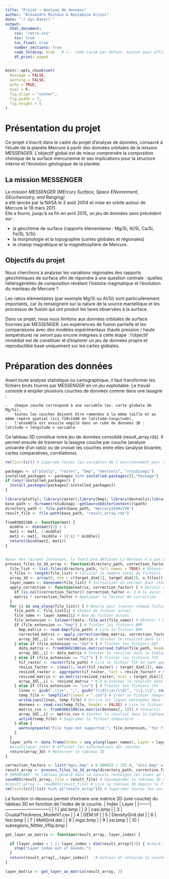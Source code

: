 ```yaml
---
title: "Projet — Analyse de données"
author: "Alexandre Michaux & Beniamino Orsini"
date: "`r Sys.Date()`"
output:
  html_document:
    css: "retro.css"
    toc: true
    toc_float: true
    number_sections: true
    code_folding: hide   # <-- code caché par défaut, bouton pour afficher
    df_print: paged
---
```

```r
knitr::opts_chunk$set(
  message = FALSE,
  warning = FALSE,
  echo = TRUE,
  eval = F,
  fig.align = "center",
  fig.width = 7,
  fig.height = 5
)
```

# Présentation du projet

Ce projet s’inscrit dans le cadre du projet d'analyse de données, consacré à l’étude de la planète Mercure à partir des données orbitales de la mission MESSENGER.
L’objectif global est de mieux comprendre la composition chimique de la surface mercurienne et ses implications pour la structure interne et l’évolution géologique de la planète.

## La mission MESSENGER
La mission *MESSENGER (MErcury Surface, Space ENvironment, GEochemistry, and Ranging)*  
a été lancée par la NASA le 3 août 2004 et mise en orbite autour de Mercure le 18 mars 2011.  
Elle a fourni, jusqu’à sa fin en avril 2015, un jeu de données sans précédent sur :  

- la géochimie de surface (rapports élémentaires : Mg/Si, Al/Si, Ca/Si, Fe/Si, S/Si)  
- la morphologie et la topographie (cartes globales et régionales)  
- le champ magnétique et la magnétosphère de Mercure.
	
## Objectifs du projet
Nous cherchons à analyser les variations régionales des rapports géochimiques de surface afin de répondre à une question centrale : quelles hétérogénéités de composition révèlent l’histoire magmatique et l’évolution du manteau de Mercure ?

Les ratios élémentaires (par exemple Mg/Si ou Al/Si) sont particulièrement importants, car ils renseignent sur la nature de la source mantellique et les processus de fusion qui ont produit les laves observées à la surface.

Dans ce projet, nous nous limitons aux données orbitales de surface fournies par MESSENGER.
Les expériences de fusion partielle et les comparaisons avec des modèles expérimentaux (haute pression / haute température) ne seront pas encore intégrées à cette étape : l’objectif immédiat est de constituer et d’explorer un jeu de données propre et reproductible basé uniquement sur les cartes globales.

# Préparation des données
Avant toute analyse statistique ou cartographique, il faut transformer les fichiers bruts fournis par MESSENGER en un jeu exploitable.
Le travail consiste à empiler plusieurs couches de données comme dans une lasagne :

	-	chaque couche correspond à une variable (ex. carte globale de Mg/Si),
	-	toutes les couches doivent être ramenées à la même taille et au même repère spatial (ici 720×1440 en latitude–longitude),
	-	l’ensemble est ensuite empilé dans un cube de données 3D : latitude × longitude × variable

Ce tableau 3D constitue notre jeu de données consolidé (result_array.rds).
Il permet ensuite de traverser la lasagne couche par couche (analyse univariée d’un ratio) ou de croiser les couches entre elles (analyse bivariée, cartes comparatives, corrélations).


```r
rm(list=ls()) # Supprime toutes les variables de l'environnement pour commencer avec un espace de travail vide

packages <- c("plotly", "raster", "bmp", "devtools", "rstudioapi")
installed_packages <- packages %in% installed.packages()[,"Package"]
if (any(!installed_packages)) {
  install.packages(packages[!installed_packages])
}

library(plotly); library(raster);library(bmp); library(devtools);library(rstudioapi)
base_path <- dirname(rstudioapi::getSourceEditorContext()$path)
directory_path <- file.path(base_path, "mercury1440x720")
result_file <- file.path(base_path, "result_array.rds")

from03602180 <- function(mat) {
  middle <- dim(mat)[2] / 2
  mat1 <- mat[, 1:middle]
  mat2 <- mat[, (middle + 1):(2 * middle)]
  return(cbind(mat2, mat1))
}


#pour des raisons inconnues, la fonctions définies ci-dessous n'a pas pu être chargée dans notre package :/
process_files_to_3d_array <- function(directory_path, correction_factors, target_dim = c(720, 1440)) {
  file_list <- list.files(directory_path, full.names = TRUE) # Obtenir la liste des fichiers dans le répertoire
  n_files <- length(file_list) # Calculer le nombre total de fichiers
  array_3d <- array(0, dim = c(target_dim[1], target_dim[2], n_files)) # Initialiser un tableau 3D vide avec les dimensions cibles
  layer_names <- basename(file_list) # Initialiser un vecteur pour stocker les noms des fichiers (couches)
  apply_correction <- function(matrix, correction_factor) { # Définir une fonction d'aide pour appliquer un facteur de correction
    if (is.null(correction_factor)) correction_factor <- 1 # Si aucun facteur de correction n'est spécifié, utiliser 1 par défaut
    matrix * correction_factor # Appliquer le facteur de correction
  }
  for (i in seq_along(file_list)) { # Boucle pour traiter chaque fichier
    file_path <- file_list[i] # Chemin du fichier actuel
    file_name <- layer_names[i] # Nom du fichier actuel
    file_extension <- tolower(tools::file_ext(file_name)) # Obtenir l'extension du fichier en minuscules
    if (file_extension == "bmp") { # Traiter les fichiers BMP
      bmp_matrix <- read.bmp(file_path) # Lire le fichier BMP
      corrected_matrix <- apply_correction(bmp_matrix, correction_factors[[file_name]]) # Appliquer la correction
      array_3d[,,i] <- corrected_matrix # Stocker le résultat dans le tableau 3D
    } else if (file_extension == "dat") { # Traiter les fichiers DAT
      data_matrix <- from03602180(as.matrix(read.table(file_path, header = FALSE))) # Lire le fichier DAT
      array_3d[,,i] <- data_matrix # Stocker le résultat dans le tableau 3D
    } else if (file_extension == "tif") { # Traiter les fichiers TIF
      tif_raster <- raster(file_path) # Lire le fichier TIF en tant que raster
      resize_factor <- c(max(1, ncol(tif_raster) / target_dim[2]), max(1, nrow(tif_raster) / target_dim[1])) # Calculer le facteur de redimensionnement
      resized_raster <- aggregate(tif_raster, fact = resize_factor) # Redimensionner le raster
      resized_matrix <- as.matrix(resized_raster, ncol = target_dim[2], nrow = target_dim[1]) # Convertir le raster redimensionné en matrice
      array_3d[,,i] <- resized_matrix * 0.5 # Stocker le résultat dans le tableau 3D après correction
    } else if (file_extension == "csv") { # Traiter les fichiers CSV
      lines <- gsub(",\\s+", ",", gsub("(\\d)\\s+(\\d)", "\\1,\\2", readLines(file_path))) # Nettoyer les lignes du fichier CSV
      temp_file <- tempfile(fileext = ".csv") # Créer un fichier temporaire pour le CSV nettoyé
      writeLines(lines, temp_file) # Écrire les lignes nettoyées dans le fichier temporaire
      donnees <- read.csv(temp_file, header = FALSE) # Lire le fichier CSV temporaire
      matrix_csv <- from03602180(as.matrix(donnees[,-1])) # Convertir les données en matrice
      array_3d[,,i] <- matrix_csv # Stocker le résultat dans le tableau 3D
      unlink(temp_file) # Supprimer le fichier temporaire
    } else {
      warning(paste("File type not supported:", file_extension, "for file", file_name)) # Avertir si le type de fichier n'est pas supporté
    }
  }
  layer_info <- data.frame(Index = seq_along(layer_names), Layer = layer_names) # Créer un tableau de données avec les indices et noms des couches
  #print(layer_info) # Afficher les informations des couches
  return(array_3d) # Retourner le tableau 3D
}

correction_factors <- list("mgsi.bmp" = 0.860023 / 255.0, "alsi.bmp" = 0.402477 / 255.0, "ssi.bmp" = 0.161680 / 255.0, "fesi.bmp" = 0.117737 / 255.0, "casi.bmp" = (0.318000/255.0)) # Facteurs de correction pour les fichiers BMP
result_array <- process_files_to_3d_array(directory_path, correction_factors) # Appeler la fonction pour traiter les fichiers et obtenir le tableau 3D
# IMPORTANT: le tableau généré dans la console renseigne les index qu'il faut utiliser dans les prochaines fonctions poru extraire les bonnes matrices du 3D array
saveRDS(result_array, file = result_file) # Sauvegarder le tableau 3D dans un fichier RDS
#result_array <- readRDS(result_file) # Lire le tableau 3D depuis le fichier RDS
rm(list=ls()[!ls() %in% c("result_array")]) # Supprimer toutes les variables sauf le tableau 3D
```

La fonction ci-dessous permet d'extraire une matrice 2D (une couche) du tableau 3D en fonction de l'index de la couche.
| Index | Layer                        |
|-------|------------------------------|
| 1     | alsi.bmp                     |
| 2     | casi.bmp                     |
| 3     | CrustalThickness_ModelV1.csv |
| 4     | DEM.tif                      |
| 5     | DensityGrid.dat              |
| 6     | fesi.bmp                     |
| 7     | MeltGrid.dat                 |
| 8     | mgsi.bmp                     |
| 9     | ssi.bmp                      |
| 10    | subregions_Nittler_Vflip.bmp |

```r
get_layer_as_matrix <- function(result_array, layer_index) {

  if (layer_index < 1 || layer_index > dim(result_array)[3]) { #check si l'index est inf. à 1 (index minimum) ou si il est sup. au nombre de couche de result_array
    stop("Layer index out of bounds.")
  }
  return(result_array[,,layer_index])   # Extrait et retourne la couche spécifiée sous forme de matrice
}

layer_matrix <- get_layer_as_matrix(result_array, 2) 
```


